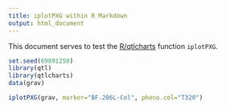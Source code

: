 ```yaml
---
title: iplotPXG within R Markdown
output: html_document
---
```


This document serves to test the
[R/qtlcharts](https://kbroman.org/qtlcharts) function `iplotPXG`.

```r
set.seed(69891250)
library(qtl)
library(qtlcharts)
data(grav)
```

```r
iplotPXG(grav, marker="BF.206L-Col", pheno.col="T320")
```
